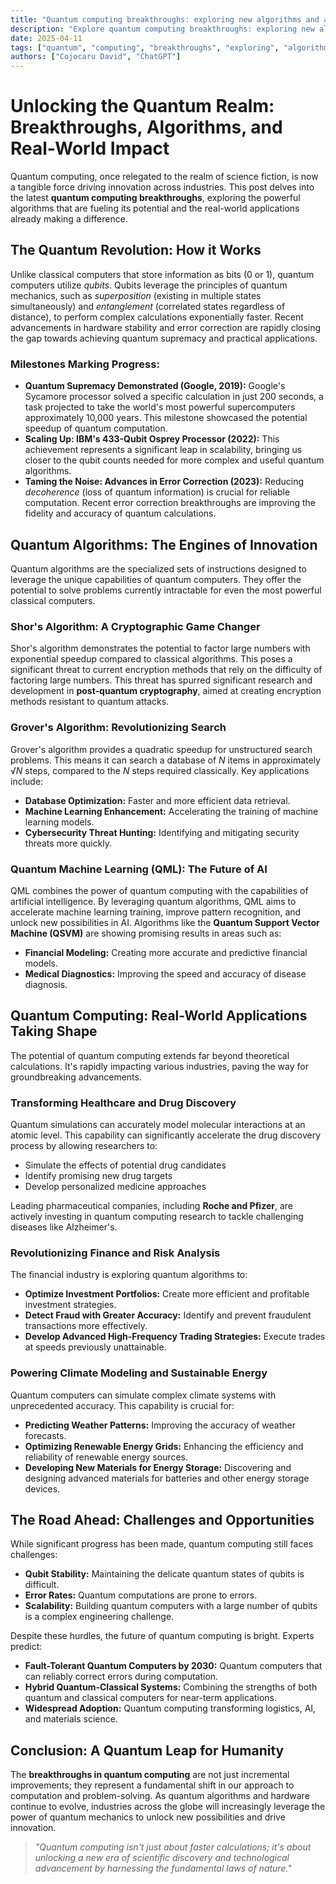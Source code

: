 ```yaml
---
title: "Quantum computing breakthroughs: exploring new algorithms and applications"
description: "Explore quantum computing breakthroughs: exploring new algorithms and applications in this detailed guide, offering insights, strategies, and practical tips to enhance your understanding and application of the topic."
date: 2025-04-11
tags: ["quantum", "computing", "breakthroughs", "exploring", "algorithms", "applications"]
authors: ["Cojocaru David", "ChatGPT"]
---
```


# Unlocking the Quantum Realm: Breakthroughs, Algorithms, and Real-World Impact

Quantum computing, once relegated to the realm of science fiction, is now a tangible force driving innovation across industries. This post delves into the latest **quantum computing breakthroughs**, exploring the powerful algorithms that are fueling its potential and the real-world applications already making a difference.

## The Quantum Revolution: How it Works

Unlike classical computers that store information as bits (0 or 1), quantum computers utilize *qubits*. Qubits leverage the principles of quantum mechanics, such as *superposition* (existing in multiple states simultaneously) and *entanglement* (correlated states regardless of distance), to perform complex calculations exponentially faster. Recent advancements in hardware stability and error correction are rapidly closing the gap towards achieving quantum supremacy and practical applications.

### Milestones Marking Progress:

*   **Quantum Supremacy Demonstrated (Google, 2019):** Google's Sycamore processor solved a specific calculation in just 200 seconds, a task projected to take the world's most powerful supercomputers approximately 10,000 years. This milestone showcased the potential speedup of quantum computation.
*   **Scaling Up: IBM's 433-Qubit Osprey Processor (2022):** This achievement represents a significant leap in scalability, bringing us closer to the qubit counts needed for more complex and useful quantum algorithms.
*   **Taming the Noise: Advances in Error Correction (2023):** Reducing *decoherence* (loss of quantum information) is crucial for reliable computation. Recent error correction breakthroughs are improving the fidelity and accuracy of quantum calculations.

## Quantum Algorithms: The Engines of Innovation

Quantum algorithms are the specialized sets of instructions designed to leverage the unique capabilities of quantum computers. They offer the potential to solve problems currently intractable for even the most powerful classical computers.

### Shor's Algorithm: A Cryptographic Game Changer

Shor's algorithm demonstrates the potential to factor large numbers with exponential speedup compared to classical algorithms. This poses a significant threat to current encryption methods that rely on the difficulty of factoring large numbers. This threat has spurred significant research and development in **post-quantum cryptography**, aimed at creating encryption methods resistant to quantum attacks.

### Grover's Algorithm: Revolutionizing Search

Grover's algorithm provides a quadratic speedup for unstructured search problems. This means it can search a database of *N* items in approximately √*N* steps, compared to the *N* steps required classically. Key applications include:

*   **Database Optimization:** Faster and more efficient data retrieval.
*   **Machine Learning Enhancement:** Accelerating the training of machine learning models.
*   **Cybersecurity Threat Hunting:** Identifying and mitigating security threats more quickly.

### Quantum Machine Learning (QML): The Future of AI

QML combines the power of quantum computing with the capabilities of artificial intelligence. By leveraging quantum algorithms, QML aims to accelerate machine learning training, improve pattern recognition, and unlock new possibilities in AI. Algorithms like the **Quantum Support Vector Machine (QSVM)** are showing promising results in areas such as:

*   **Financial Modeling:** Creating more accurate and predictive financial models.
*   **Medical Diagnostics:** Improving the speed and accuracy of disease diagnosis.

## Quantum Computing: Real-World Applications Taking Shape

The potential of quantum computing extends far beyond theoretical calculations. It's rapidly impacting various industries, paving the way for groundbreaking advancements.

### Transforming Healthcare and Drug Discovery

Quantum simulations can accurately model molecular interactions at an atomic level. This capability can significantly accelerate the drug discovery process by allowing researchers to:

*   Simulate the effects of potential drug candidates
*   Identify promising new drug targets
*   Develop personalized medicine approaches

Leading pharmaceutical companies, including **Roche and Pfizer**, are actively investing in quantum computing research to tackle challenging diseases like Alzheimer's.

### Revolutionizing Finance and Risk Analysis

The financial industry is exploring quantum algorithms to:

*   **Optimize Investment Portfolios:** Create more efficient and profitable investment strategies.
*   **Detect Fraud with Greater Accuracy:** Identify and prevent fraudulent transactions more effectively.
*   **Develop Advanced High-Frequency Trading Strategies:** Execute trades at speeds previously unattainable.

### Powering Climate Modeling and Sustainable Energy

Quantum computers can simulate complex climate systems with unprecedented accuracy. This capability is crucial for:

*   **Predicting Weather Patterns:** Improving the accuracy of weather forecasts.
*   **Optimizing Renewable Energy Grids:** Enhancing the efficiency and reliability of renewable energy sources.
*   **Developing New Materials for Energy Storage:** Discovering and designing advanced materials for batteries and other energy storage devices.

## The Road Ahead: Challenges and Opportunities

While significant progress has been made, quantum computing still faces challenges:

*   **Qubit Stability:** Maintaining the delicate quantum states of qubits is difficult.
*   **Error Rates:** Quantum computations are prone to errors.
*   **Scalability:** Building quantum computers with a large number of qubits is a complex engineering challenge.

Despite these hurdles, the future of quantum computing is bright. Experts predict:

*   **Fault-Tolerant Quantum Computers by 2030:** Quantum computers that can reliably correct errors during computation.
*   **Hybrid Quantum-Classical Systems:** Combining the strengths of both quantum and classical computers for near-term applications.
*   **Widespread Adoption:** Quantum computing transforming logistics, AI, and materials science.

## Conclusion: A Quantum Leap for Humanity

The **breakthroughs in quantum computing** are not just incremental improvements; they represent a fundamental shift in our approach to computation and problem-solving. As quantum algorithms and hardware continue to evolve, industries across the globe will increasingly leverage the power of quantum mechanics to unlock new possibilities and drive innovation.

> *"Quantum computing isn't just about faster calculations; it's about unlocking a new era of scientific discovery and technological advancement by harnessing the fundamental laws of nature."*

